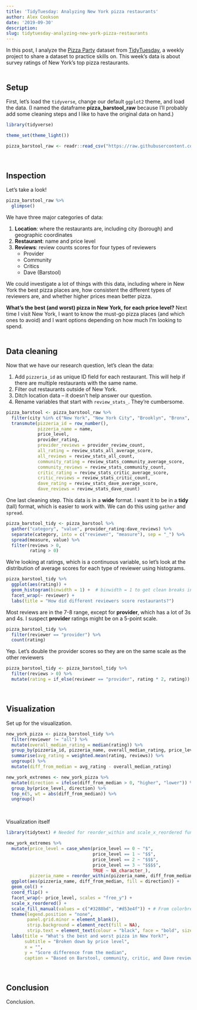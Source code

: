 ```yaml
---
title: 'TidyTuesday: Analyzing New York pizza restaurants'
author: Alex Cookson
date: '2019-09-30'
description: 
slug: tidytuesday-analyzing-new-york-pizza-restaurants
---
```



In this post, I analyze the [Pizza Party](https://github.com/rfordatascience/tidytuesday/tree/master/data/2019/2019-10-01) dataset from [TidyTuesday](https://github.com/rfordatascience/tidytuesday), a weekly project to share a dataset to practice skills on. This week's data is about survey ratings of New York's top pizza restaurants.  
\  

## Setup

First, let's load the `tidyverse`, change our default `ggplot2` theme, and load the data. (I named the dataframe **pizza_barstool_raw** because I'll probably add some cleaning steps and I like to have the original data on hand.)

```r
library(tidyverse)

theme_set(theme_light())

pizza_barstool_raw <- readr::read_csv("https://raw.githubusercontent.com/rfordatascience/tidytuesday/master/data/2019/2019-10-01/pizza_barstool.csv")
```  
\  

## Inspection

Let's take a look!

```r
pizza_barstool_raw %>%
  glimpse()
```


We have three major categories of data:

1. **Location**: where the restaurants are, including city (borough) and geographic coordinates
2. **Restaurant**: name and price level
3. **Reviews**: review counts scores for four types of reviewers
    + Provider
    + Community
    + Critics
    + Dave (Barstool)

We could investigate a lot of things with this data, including where in New York the best pizza places are, how consistent the different types of reviewers are, and whether higher prices mean better pizza.

**What's the best (and worst) pizza in New York, for each price level?** Next time I visit New York, I want to know the must-go pizza places (and which ones to avoid) and I want options depending on how much I'm looking to spend.  
\    

## Data cleaning

Now that we have our research question, let's clean the data:

1. Add `pizzeria_id` as unique ID field for each restaurant. This will help if there are multiple restaurants with the same name.
2. Filter out restaurants outside of New York.
3. Ditch location data -- it doesn't help answer our question.
4. Rename variables that start with `review_stats_`. They're cumbersome.

```r
pizza_barstool <- pizza_barstool_raw %>%
  filter(city %in% c("New York", "New York City", "Brooklyn", "Bronx", "Staten Island", "Hoboken")) %>%
  transmute(pizzeria_id = row_number(),
            pizzeria_name = name,
            price_level,
            provider_rating,
            provider_reviews = provider_review_count,
            all_rating = review_stats_all_average_score,
            all_reviews = review_stats_all_count,
            community_rating = review_stats_community_average_score,
            community_reviews = review_stats_community_count,
            critic_rating = review_stats_critic_average_score,
            critic_reviews = review_stats_critic_count,
            dave_rating = review_stats_dave_average_score,
            dave_reviews = review_stats_dave_count)
```


One last cleaning step. This data is in a **wide** format. I want it to be in a **tidy** (tall) format, which is easier to work with. We can do this using `gather` and `spread`.

```r
pizza_barstool_tidy <- pizza_barstool %>%
  gather("category", "value", provider_rating:dave_reviews) %>%
  separate(category, into = c("reviewer", "measure"), sep = "_") %>%
  spread(measure, value) %>%
  filter(reviews > 0,
         rating > 0)
```


We're looking at ratings, which is a continuous variable, so let's look at the distribution of average scores for each type of reviewer using histograms.

```r
pizza_barstool_tidy %>%
  ggplot(aes(rating)) +
  geom_histogram(binwidth = 1) +  # binwidth = 1 to get clean breaks in histogram
  facet_wrap(~ reviewer) +
  labs(title = "How did different reviewers score restaurants?")
```


Most reviews are in the 7-8 range, except for **provider**, which has a lot of 3s and 4s. I suspect **provider** ratings might be on a 5-point scale.

```r
pizza_barstool_tidy %>%
  filter(reviewer == "provider") %>%
  count(rating)
```


Yep. Let's double the provider scores so they are on the same scale as the other reviewers

```r
pizza_barstool_tidy <- pizza_barstool_tidy %>%
  filter(reviews > 0) %>%
  mutate(rating = if_else(reviewer == "provider", rating * 2, rating))
```  
\  

## Visualization

Set up for the visualization.

```r
new_york_pizza <- pizza_barstool_tidy %>%
  filter(reviewer != "all") %>%
  mutate(overall_median_rating = median(rating)) %>%
  group_by(pizzeria_id, pizzeria_name, overall_median_rating, price_level) %>%
  summarise(avg_rating = weighted.mean(rating, reviews)) %>%
  ungroup() %>%
  mutate(diff_from_median = avg_rating - overall_median_rating)

new_york_extremes <- new_york_pizza %>%
  mutate(direction = ifelse(diff_from_median > 0, "higher", "lower")) %>%
  group_by(price_level, direction) %>%
  top_n(5, wt = abs(diff_from_median)) %>%
  ungroup()
```  
\  

Visualization itself

```r
library(tidytext) # Needed for reorder_within and scale_x_reordered functions

new_york_extremes %>%
  mutate(price_level = case_when(price_level == 0 ~ "$",
                                 price_level == 1 ~ "$$",
                                 price_level == 2 ~ "$$$",
                                 price_level == 3 ~ "$$$$",
                                 TRUE ~ NA_character_),
         pizzeria_name = reorder_within(pizzeria_name, diff_from_median, price_level)) %>%
  ggplot(aes(pizzeria_name, diff_from_median, fill = direction)) +
  geom_col() +
  coord_flip() +
  facet_wrap(~ price_level, scales = "free_y") +
  scale_x_reordered() +
  scale_fill_manual(values = c("#3288bd", "#d53e4f")) + # From colorbrewer2.org
  theme(legend.position = "none",
        panel.grid.minor = element_blank(),
        strip.background = element_rect(fill = NA),
        strip.text = element_text(colour = "black", face = "bold", size = 12)) +
  labs(title = "What's the best and worst pizza in New York?",
       subtitle = "Broken down by price level",
       x = "",
       y = "Score difference from the median",
       caption = "Based on Barstool, community, critic, and Dave reviews")
```  
\  


## Conclusion

Conclusion.

